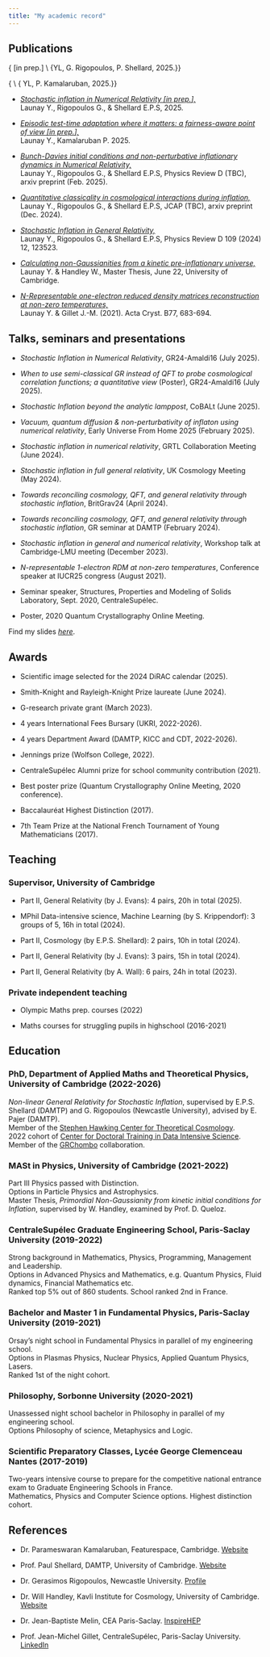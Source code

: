 ```yaml
---
title: "My academic record"
---
```



## Publications

{\textcolor{emphasis}{\textit{}} [in prep.] \\
\hfill {\small YL, G. Rigopoulos, P. Shellard, 2025.}}
 \vspace{0.1cm}
 
 {\textcolor{emphasis}{\textit{Fairness-aware entropy for test-time adaptation}}   \\
\hfill{\small
YL, P. Kamalaruban, 2025.}}
  \vspace{0.1cm}
  
- [*Stochastic inflation in Numerical Relativity [in prep.],*]()  
  Launay Y., Rigopoulos G., & Shellard E.P.S, 2025.

- [*Episodic test-time adaptation where it matters: a fairness-aware point of view [in prep.],*]()  
  Launay Y., Kamalaruban P. 2025.

- [*Bunch-Davies initial conditions and non-perturbative inflationary dynamics in Numerical Relativity,*](https://arxiv.org/abs/2502.06783)  
  Launay Y., Rigopoulos G., & Shellard E.P.S, Physics Review D (TBC), arxiv preprint (Feb. 2025).

- [*Quantitative classicality in cosmological interactions during inflation,*](https://arxiv.org/abs/2412.16143)  
  Launay Y., Rigopoulos G., & Shellard E.P.S, JCAP (TBC), arxiv preprint (Dec. 2024).

- [*Stochastic Inflation in General Relativity,*](https://arxiv.org/abs/2401.08530)  
  Launay Y., Rigopoulos G., & Shellard E.P.S, Physics Review D 109 (2024) 12, 123523.

- [*Calculating non-Gaussianities from a kinetic pre-inflationary universe,*](https://zenodo.org/records/10149665)  
  Launay Y. & Handley W., Master Thesis, June 22, University of Cambridge.

- [*N-Representable one-electron reduced density matrices reconstruction at non-zero temperatures,*](https://doi.org/10.1107/S2052520621007228)  
  Launay Y. & Gillet J.-M. (2021). Acta Cryst. B77, 683-694.

## Talks, seminars and presentations

- *Stochastic Inflation in Numerical Relativity*, GR24-Amaldi16 (July 2025).

- *When to use semi-classical GR instead of QFT to probe cosmological correlation functions; a quantitative view* (Poster), GR24-Amaldi16 (July 2025).

- *Stochastic Inflation beyond the analytic lamppost*, CoBALt (June 2025).

- *Vacuum, quantum diffusion & non-perturbativity of inflaton using numerical relativity*, Early Universe From Home 2025 (February 2025).

- *Stochastic inflation in numerical relativity*, GRTL Collaboration Meeting (June 2024).

- *Stochastic inflation in full general relativity*, UK Cosmology Meeting (May 2024).

- *Towards reconciling cosmology, QFT, and general relativity through stochastic inflation*, BritGrav24 (April 2024).

- *Towards reconciling cosmology, QFT, and general relativity through stochastic inflation*, GR seminar at DAMTP (February 2024).

- *Stochastic inflation in general and numerical relativity*, Workshop talk at Cambridge-LMU meeting (December 2023).

- *N-representable 1-electron RDM at non-zero temperatures*, Conference speaker at IUCR25 congress (August 2021).

- Seminar speaker, Structures, Properties and Modeling of Solids Laboratory, Sept. 2020, CentraleSupélec.

- Poster, 2020 Quantum Crystallography Online Meeting.

Find my slides [*here*](https://drive.google.com/drive/folders/1pCKKSztJ3ENJ_z2XcmSy9I_pnHx96HHF?usp=sharing).

## Awards

- Scientific image selected for the 2024 DiRAC calendar (2025).

- Smith-Knight and Rayleigh-Knight Prize laureate (June 2024).

- G-research private grant (March 2023).

- 4 years International Fees Bursary (UKRI, 2022-2026).

- 4 years Department Award (DAMTP, KICC and CDT, 2022-2026).

- Jennings prize (Wolfson College, 2022).

- CentraleSupélec Alumni prize for school community contribution (2021).

- Best poster prize (Quantum Crystallography Online Meeting, 2020 conference).

- Baccalauréat Highest Distinction (2017).

- 7th Team Prize at the National French Tournament of Young Mathematicians (2017).

## Teaching

### Supervisor, University of Cambridge

- Part II, General Relativity (by J. Evans): 4 pairs, 20h in total (2025).

- MPhil Data-intensive science, Machine Learning (by S. Krippendorf): 3 groups of 5, 16h in total (2024).

- Part II, Cosmology (by E.P.S. Shellard): 2 pairs, 10h in total (2024).

- Part II, General Relativity (by J. Evans): 3 pairs, 15h in total (2024).

- Part II, General Relativity (by A. Wall): 6 pairs, 24h in total (2023).

### Private independent teaching

- Olympic Maths prep. courses (2022)

- Maths courses for struggling pupils in highschool (2016-2021)

## Education

### PhD, Department of Applied Maths and Theoretical Physics, University of Cambridge (2022-2026)

*Non-linear General Relativity for Stochastic Inflation*, supervised by E.P.S. Shellard (DAMTP) and G. Rigopoulos (Newcastle University), advised by E. Pajer (DAMTP).  
Member of the [Stephen Hawking Center for Theoretical Cosmology](https://www.ctc.cam.ac.uk/).  
2022 cohort of [Center for Doctoral Training in Data Intensive Science](https://cdtdis.bigdata.cam.ac.uk/).  
Member of the [GRChombo](https://www.grchombo.org/) collaboration.

### MASt in Physics, University of Cambridge (2021-2022)

Part III Physics passed with Distinction.  
Options in Particle Physics and Astrophysics.  
Master Thesis, *Primordial Non-Gaussianity from kinetic initial conditions for Inflation*, supervised by W. Handley, examined by Prof. D. Queloz.

### CentraleSupélec Graduate Engineering School, Paris-Saclay University (2019-2022)

Strong background in Mathematics, Physics, Programming, Management and Leadership.  
Options in Advanced Physics and Mathematics, e.g. Quantum Physics, Fluid dynamics, Financial Mathematics etc.  
Ranked top 5% out of 860 students. School ranked 2nd in France.

### Bachelor and Master 1 in Fundamental Physics, Paris-Saclay University (2019-2021)

Orsay's night school in Fundamental Physics in parallel of my engineering school.  
Options in Plasmas Physics, Nuclear Physics, Applied Quantum Physics, Lasers.  
Ranked 1st of the night cohort.

### Philosophy, Sorbonne University (2020-2021)

Unassessed night school bachelor in Philosophy in parallel of my engineering school.  
Options Philosophy of science, Metaphysics and Logic.

### Scientific Preparatory Classes, Lycée George Clemenceau Nantes (2017-2019)

Two-years intensive course to prepare for the competitive national entrance exam to Graduate Engineering Schools in France.  
Mathematics, Physics and Computer Science options. Highest distinction cohort.

## References

- Dr. Parameswaran Kamalaruban, Featurespace, Cambridge. [Website](https://scholar.google.com/citations?user=0ioRCikAAAAJ&hl=en)

- Prof. Paul Shellard, DAMTP, University of Cambridge. [Website](http://www.damtp.cam.ac.uk/people/e.p.s.shellard/)

- Dr. Gerasimos Rigopoulos, Newcastle University. [Profile](https://www.ncl.ac.uk/maths-physics/people/profile/gerasimosrigopoulos.html)

- Dr. Will Handley, Kavli Institute for Cosmology, University of Cambridge. [Website](https://www.willhandley.co.uk/)

- Dr. Jean-Baptiste Melin, CEA Paris-Saclay. [InspireHEP](https://inspirehep.net/authors/1029123)

- Prof. Jean-Michel Gillet, CentraleSupélec, Paris-Saclay University. [LinkedIn](https://www.linkedin.com/in/jean-michel-gillet-814321107/?originalSubdomain=fr)

